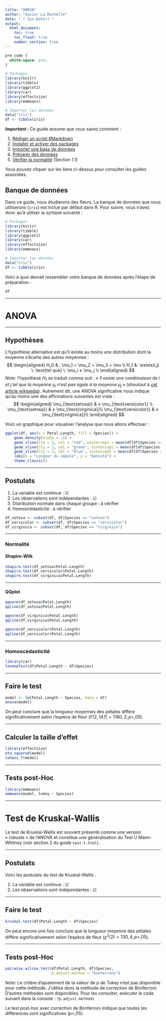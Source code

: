 ```yaml
---
title: "ANOVA"
author: "Xavier La Rochelle"
date: "`r Sys.Date()`"
output: 
  html_document:
    toc: true
    toc_float: true
    number_section: true
---
```


```css
pre code {
  white-space: pre;
}
```

```r
# Packages
library(knitr)
library(tibble)
library(ggplot2)
library(car)
library(effectsize)
library(emmeans)

# Importer les données
data("iris")
df <- tibble(iris)
```

***Important :*** Ce guide assume que vous savez comment :  

1. [Rédiger un script RMarkdown](script_rmarkdown.html)  
2. [Installer et activer des packages](packages.html)  
3. [Importer une base de données](importer_les_donnees.html)
4. [Préparer des données](preparer_les_donnees.html)
5. [Vérifier la normalité](test-t.html) (Section 1.1)

Vous pouvez cliquer sur les liens ci-dessus pour consulter les guides associées. 

## Banque de données

Dans ce guide, nous étudierons des fleurs. La banque de données que nous utiliserons (`iris`) est inclue par défaut dans R. Pour suivre, vous n'avez donc qu'à utiliser la syntaxe suivante :  

```r
# Packages
library(knitr)
library(tibble)
library(ggplot2)
library(car)
library(effectsize)
library(emmeans)

# Importer les données
data("iris")
df <- tibble(iris)
```


Voici à quoi devrait ressembler votre banque de données après l'étape de préparation :
```r
df
```


---

# ANOVA

---

## Hypothèses

L'hypothèse alternative est qu'il existe au moins une distribution dont la moyenne s'écarte des autres moyennes : 
$$ 
\begin{aligned}
H_0 & : \mu_1 = \mu_2 = \mu_3 = \mu \\
H_1 &: \exists(i,j) \: \text{tel que} \: \mu_i ≠ \mu_j \\
\end{aligned}
$$ 
*Note*: l'hypothèse $H_1$ se traduit comme suit : « *Il existe une combinaison de i et j tel que la moyenne $\mu_i$ n'est pas égale à la moyenne $\mu_j$ *» (*shoutout* à [cet article wikipedia](https://fr.wikipedia.org/w/index.php?title=Analyse_de_la_variance)). Autrement dit, une ANOVA significative nous indique qu'au moins une des affirmations suivantes est vraie :  
$$
\begin{aligned}
\mu_{\text{setosa}} & ≠ \mu_{\text{versicolor}} \\
\mu_{\text{setosa}}  & ≠  \mu_{\text{virginica}}\\
\mu_{\text{versicolor}}  & ≠  \mu_{\text{virginica}}\\
\end{aligned}
$$

Voici un graphique pour visualiser l'analyse que nous allons effectuer : 

```r
ggplot(df, aes(x = Petal.Length, fill = Species)) + 
    geom_density(alpha = .5) +
    geom_vline(lty = 2, col = "red", xintercept = mean(df[df$Species == "setosa",]$Petal.Length)) +
    geom_vline(lty = 2, col = "green", xintercept = mean(df[df$Species == "versicolor",]$Petal.Length)) +
    geom_vline(lty = 2, col = "blue", xintercept = mean(df[df$Species == "virginica",]$Petal.Length)) +
    labs(x = "Longeur du sépale", y = "Densité") + 
    theme_classic()
```

---

## Postulats

1. La variable est continue : ☑  
2. Les observations sont indépendantes : ☑
3. Distribution normale dans chaque groupe : à vérifier  
4. Homoscédasticité : à vérifier

```r
df_setosa <- subset(df, df$Species == "setosa")
df_versicolor <- subset(df, df$Species == "versicolor")
df_virginica <- subset(df, df$Species == "virginica")
```


---

### Normalité 

#### Shapiro-Wilk

```r
shapiro.test(df_setosa$Petal.Length)
shapiro.test(df_versicolor$Petal.Length)
shapiro.test(df_virginica$Petal.Length)
```

---

#### QQplot

```r
qqnorm(df_setosa$Petal.Length)
qqline(df_setosa$Petal.Length)
```

```r
qqnorm(df_virginica$Petal.Length)
qqline(df_virginica$Petal.Length)
```

```r
qqnorm(df_versicolor$Petal.Length)
qqline(df_versicolor$Petal.Length)
```

---

### Homoscédasticité

```r
library(car)
leveneTest(df$Petal.Length ~ df$Species)
```

---

## Faire le test

```r
model <- lm(Petal.Length ~ Species, data = df)
anova(model)
```

On peut conclure que la longueur moyennes des pétales diffère significativement selon l'espèce de fleur ($F(2,147) = 1180,2; p < ,05$).

---

## Calculer la taille d'effet
```r
library(effectsize)
eta_squared(model)
cohens_f(model)
```

---

## Tests post-Hoc

```r
library(emmeans)
emmeans(model, tukey ~ Species)
```

---

# Test de Kruskal-Wallis
Le test de Kruskal-Wallis est souvent présenté comme une version « robuste » de l'ANOVA et constitue une généralisation du Test U Mann-Whitney (voir section 2 du guide `test-t.html`). 

---

## Postulats
Voici les postulats du test de Kruskal-Wallis :  

1. La variable est continue : ☑  
2. Les observations sont indépendantes : ☑

---

## Faire le test
```r
kruskal.test(df$Petal.Length ~ df$Species)
```

On peut encore une fois conclure que la longueur moyenne des pétales diffère significativement selon l'espèce de fleur ($\chi^2(2) = 130,4; p < ,05$). 

---

## Tests post-Hoc
```r
pairwise.wilcox.test(df$Petal.Length, df$Species, 
                     p.adjust.method = "bonferroni")
```
*Note*: Le critère d'ajustement de la valeur de p de Tukey n'est pas disponible pour cette méthode. J'utilise donc la méthode de correction de Bonferroni. D'autres méthodes sont disponibles. Pour les consulter, exécuter le code suivant dans la console : `?p.adjust.methods`

Le test post-hoc avec correction de Bonferroni indique que toutes les différences sont significatives ($p < ,05$).